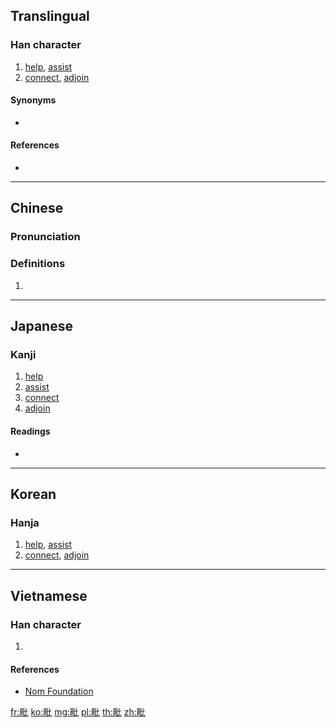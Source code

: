{{also|毘}}
==Translingual==

===Han character===
{{Han char|rn=81|rad=比|as=05|sn=9|four=61010|canj=WPP|ids=⿰田比}}

# [[help]], [[assist]]
# [[connect]], [[adjoin]]

====Synonyms====
* {{l|mul|毘}}

====References====
* {{Han ref|kx=0591.060|dkj=16752|dj=0983.070|hdz=21417.080|uh=6BD7|ud=27607|bh=AC73|bd=44147}}

----

==Chinese==
{{zh-forms}}

===Pronunciation===
{{zh-pron
|m=pí
|c=pei4
|mc=y
|oc=y
|ma=
|cat=v
}}

===Definitions===
# {{rfdef|lang=zh}}

----

==Japanese==

===Kanji===
{{ja-kanji|grade=|rs=比05}}

# [[help]]
# [[assist]]
# [[connect]]
# [[adjoin]]

====Readings====
* {{ja-readings|on=[[ひ]] (hi), [[び]] (bi)|kun=[[たすける]] (tasukeru)}}

----

==Korean==

===Hanja===
{{ko-hanja|hangeul=비|eumhun=|rv=bi|mr=pi|y=pi}}

# [[help]], [[assist]]
# [[connect]], [[adjoin]]

----

==Vietnamese==

===Han character===
{{vi-readings|rs=比05| hanviet = tì}}

# {{defn|lang=vi|sort=比05}}

====References====
*[http://nomfoundation.org/common/nom_details.php?codepoint=6bd7 Nom Foundation]

[[fr:毗]]
[[ko:毗]]
[[mg:毗]]
[[pl:毗]]
[[th:毗]]
[[zh:毗]]